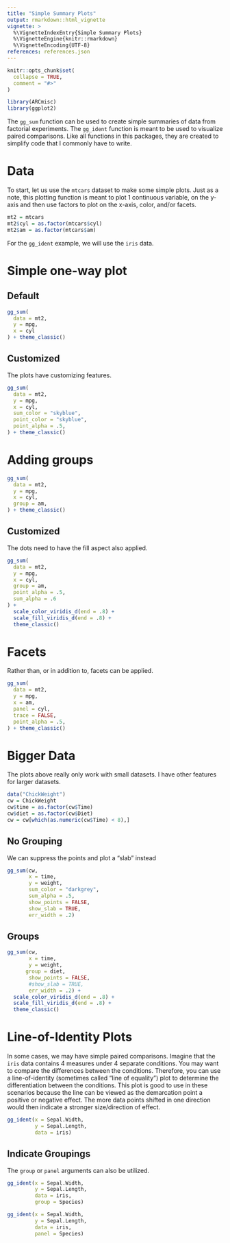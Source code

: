 ```yaml
---
title: "Simple Summary Plots"
output: rmarkdown::html_vignette
vignette: >
  %\VignetteIndexEntry{Simple Summary Plots}
  %\VignetteEngine{knitr::rmarkdown}
  %\VignetteEncoding{UTF-8}
references: references.json
---
```


```r
knitr::opts_chunk$set(
  collapse = TRUE,
  comment = "#>"
)
```

```r
library(ARCmisc)
library(ggplot2)
```


The `gg_sum` function can be used to create simple summaries of data from factorial experiments. 
The `gg_ident` function is meant to be used to visualize paired comparisons.
Like all functions in this packages, they are created to simplify code that I commonly have to write.


# Data

To start, let us use the `mtcars` dataset to make some simple plots.
Just as a note, this plotting function is meant to plot 1 continuous variable,
on the y-axis and then use factors to plot on the x-axis, color, and/or facets.

```r
mt2 = mtcars
mt2$cyl = as.factor(mtcars$cyl)
mt2$am = as.factor(mtcars$am)
```

For the `gg_ident` example, we will use the `iris` data.

# Simple one-way plot

## Default

```r
gg_sum(
  data = mt2,
  y = mpg,
  x = cyl
) + theme_classic()
```

## Customized

The plots have customizing features.

```r
gg_sum(
  data = mt2,
  y = mpg,
  x = cyl,
  sum_color = "skyblue",
  point_color = "skyblue",
  point_alpha = .5,
) + theme_classic()
```

# Adding groups

```r
gg_sum(
  data = mt2,
  y = mpg,
  x = cyl,
  group = am,
) + theme_classic()
```

## Customized

The dots need to have the fill aspect also applied.

```r
gg_sum(
  data = mt2,
  y = mpg,
  x = cyl,
  group = am,
  point_alpha = .5,
  sum_alpha = .6
) + 
  scale_color_viridis_d(end = .8) +
  scale_fill_viridis_d(end = .8) +
  theme_classic()
```

# Facets

Rather than, or in addition to, facets can be applied.

```r
gg_sum(
  data = mt2,
  y = mpg,
  x = am,
  panel = cyl,
  trace = FALSE,
  point_alpha = .5,
) + theme_classic()
```

# Bigger Data

The plots above really only work with small datasets. I have other features for
larger datasets.

```r
data("ChickWeight")
cw = ChickWeight
cw$time = as.factor(cw$Time)
cw$diet = as.factor(cw$Diet)
cw = cw[which(as.numeric(cw$Time) < 8),]
```

## No Grouping

We can suppress the points and plot a "slab" instead

```r
gg_sum(cw,
       x = time,
       y = weight,
       sum_color = "darkgrey",
       sum_alpha = .5,
       show_points = FALSE,
       show_slab = TRUE,
       err_width = .2) 
```

## Groups

```r
gg_sum(cw,
       x = time,
       y = weight,
      group = diet,
       show_points = FALSE,
       #show_slab = TRUE,
       err_width = .2) + 
  scale_color_viridis_d(end = .8) +
  scale_fill_viridis_d(end = .8) +
  theme_classic()
```

# Line-of-Identity Plots

In some cases, we may have simple paired comparisons. Imagine that the `iris` data contains 4 measures under 4 separate conditions. 
You may want to compare the differences between the conditions. 
Therefore, you can use a line-of-identity (sometimes called "line of equality") 
plot to determine the differentiation between the conditions. 
This plot is good to use in these scenarios because the line can be viewed as
the demarcation point a positive or negative effect.
The more data points shifted in one direction would then indicate a stronger
size/direction of effect.

```r
gg_ident(x = Sepal.Width,
         y = Sepal.Length,
         data = iris)
```

## Indicate Groupings

The `group` or `panel` arguments can also be utilized.

```r
gg_ident(x = Sepal.Width,
         y = Sepal.Length,
         data = iris,
         group = Species)
```
```r
gg_ident(x = Sepal.Width,
         y = Sepal.Length,
         data = iris,
         panel = Species)
```
